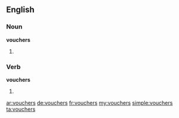 ==English==

===Noun===
'''vouchers'''

# {{plural of|voucher}}

===Verb===
'''vouchers'''

# {{third-person singular of|voucher}}

[[ar:vouchers]]
[[de:vouchers]]
[[fr:vouchers]]
[[my:vouchers]]
[[simple:vouchers]]
[[ta:vouchers]]